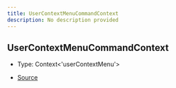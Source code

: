 ```yaml
---
title: UserContextMenuCommandContext
description: No description provided
---
```


## UserContextMenuCommandContext

- Type: Context\<'userContextMenu'>

- [Source](https://github.com/underctrl-io/commandkit/blob/98b939d6fdf8beaae597b4dc0351a139da52ee8d/packages/commandkit/src/app/commands/Context.ts#L78)